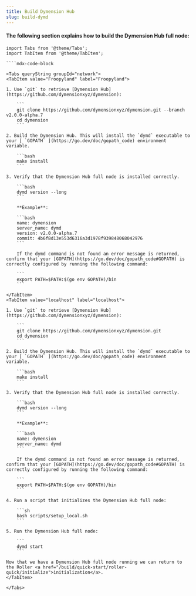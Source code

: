 ```yaml
---
title: Build Dymension Hub
slug: build-dymd
---
```


#### The following section explains how to build the Dymension Hub full node:

`````mdx-code-block
import Tabs from '@theme/Tabs';
import TabItem from '@theme/TabItem';

````mdx-code-block

<Tabs queryString groupId="network">
<TabItem value="Froopyland" label="Froopyland">

1. Use `git` to retrieve [Dymension Hub](https://github.com/dymensionxyz/dymension):

    ```
    git clone https://github.com/dymensionxyz/dymension.git --branch v2.0.0-alpha.7
    cd dymension
    ```

2. Build the Dymension Hub. This will install the `dymd` executable to your [ `GOPATH` ](https://go.dev/doc/gopath_code) environment variable.

    ```bash
    make install
    ```

3. Verify that the Dymension Hub full node is installed correctly.

    ```bash
    dymd version --long
    ```

    **Example**:

    ```bash
    name: dymension
    server_name: dymd
    version: v2.0.0-alpha.7
    commit: 4b6f8d13e553d6316a3d1978f939848068042976
    ```

    If the dymd command is not found an error message is returned, confirm that your [GOPATH](https://go.dev/doc/gopath_code#GOPATH) is correctly configured by running the following command:

    ```
    export PATH=$PATH:$(go env GOPATH)/bin
    ```

</TabItem>
<TabItem value="localhost" label="localhost">

1. Use `git` to retrieve [Dymension Hub](https://github.com/dymensionxyz/dymension):

    ```
    git clone https://github.com/dymensionxyz/dymension.git
    cd dymension
    ```

2. Build the Dymension Hub. This will install the `dymd` executable to your [ `GOPATH` ](https://go.dev/doc/gopath_code) environment variable.

    ```bash
    make install
    ```

3. Verify that the Dymension Hub full node is installed correctly.

    ```bash
    dymd version --long
    ```

    **Example**:

    ```bash
    name: dymension
    server_name: dymd
    ```

    If the dymd command is not found an error message is returned, confirm that your [GOPATH](https://go.dev/doc/gopath_code#GOPATH) is correctly configured by running the following command:

    ```
    export PATH=$PATH:$(go env GOPATH)/bin
    ```

4. Run a script that initializes the Dymension Hub full node:

    ```sh
    bash scripts/setup_local.sh
    ```

5. Run the Dymension Hub full node:

    ```
    dymd start
    ```

Now that we have a Dymension Hub full node running we can return to the Roller <a href="/build/quick-start/roller-quick/initialize">initialization</a>.
</TabItem>

</Tabs>
`````
